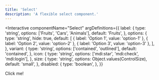 ```yaml
---
title: 'Select'
description: 'A flexible select component.'
---
```



<Interactive
  componentName="Select"
  argDefinitions={{
    label: {
      type: 'string',
      options: ['Fruits', 'Cars', 'Animals'],
      default: 'Fruits',
    },
    options: {
      type: 'string',
      hide: true,
      default: [
        { label: 'Option 1', value: 'option-1' },
        { label: 'Option 2', value: 'option-2' },
        { label: 'Option 3', value: 'option-3' },
      ],
    },
    variant: {
      type: 'string',
      options: ['contained', 'outlined'],
      default: 'contained',
    },
    icon: {
      type: 'string',
      options: ['mdi:star', 'mdi:check', 'mdi:login'],
    },
    size: {
      type: 'string',
      options: Object.values(ControlSize),
      default: 'small',
    },
    disabled: {
      type: 'boolean',
    },
  }}
>
  Click me!
</Interactive>

<TypeDoc />
